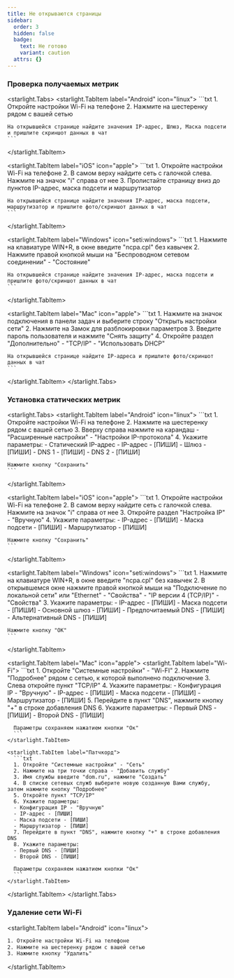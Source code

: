 ```yaml
---
title: Не открываются страницы
sidebar:
  order: 3
  hidden: false
  badge:
    text: Не готово
    variant: caution
  attrs: {}
---
```

### Проверка получаемых метрик

<starlight.Tabs>
  <starlight.TabItem label="Android" icon="linux">
    ```txt
    1. Откройте настройки Wi-Fi на телефоне
    2. Нажмите на шестеренку рядом с вашей сетью

    На открывшейся странице найдите значения IP-адрес, Шлюз, Маска подсети и пришлите скриншот данных в чат 
    ```
  </starlight.TabItem>

  <starlight.TabItem label="iOS" icon="apple">
    ```txt
    1. Откройте настройки Wi-Fi на телефоне
    2. В самом верху найдите сеть с галочкой слева. Нажмите на значок "i" справа от нее
    3. Пролистайте страницу вниз до пунктов IP-адрес, маска подсети и маршрутизатор

    На открывшейся странице найдите значения IP-адрес, маска подсети, маршрутизатор и пришлите фото/скриншот данных в чат
    ```
  </starlight.TabItem>

  <starlight.TabItem label="Windows" icon="seti:windows">
    ```txt
    1. Нажмите на клавиатуре WIN+R, в окне введите "ncpa.cpl" без кавычек
    2. Нажмите правой кнопкой мыши на "Беспроводном сетевом соединении" - "Состояние"

    На открывшейся странице найдите значения IP-адрес, маска подсети и пришлите фото/скриншот данных в чат
    ```
  </starlight.TabItem>

  <starlight.TabItem label="Mac" icon="apple">
    ```txt
    1. Нажмите на значок подключения​ в панели задач и выберите строку "Открыть настройки сети"​
    2. Нажмите на ​Замок ​для разблокировки параметров
    3. Введите пароль пользователя и нажмите ​"Снять защиту"
    4. Откройте раздел ​"Дополнительно" - ​"TCP/IP" - "Использовать DHCP"

    На открывшейся странице найдите IP-адреса и пришлите фото/скриншот данных в чат
    ```
  </starlight.TabItem>
</starlight.Tabs>

### Установка статических метрик

<starlight.Tabs>
  <starlight.TabItem label="Android" icon="linux">
    ```txt
    1. Откройте настройки Wi-Fi на телефоне
    2. Нажмите на шестеренку рядом с вашей сетью
    3. Вверху справа нажмите на карандаш - "Расширенные настройки" - "Настройки IP-протокола"
    4. Укажите параметры:
    - Статический IP-адрес
    - IP-адрес - [ПИШИ]
    - Шлюз - [ПИШИ]
    - DNS 1 - [ПИШИ]
    - DNS 2 - [ПИШИ]

    Нажмите кнопку "Сохранить" 
    ```
  </starlight.TabItem>

  <starlight.TabItem label="iOS" icon="apple">
    ```txt
    1. Откройте настройки Wi-Fi на телефоне
    2. В самом верху найдите сеть с галочкой слева. Нажмите на значок "i" справа от нее
    3. Откройте раздел "Настройка IP" - "Вручную"
    4. Укажите параметры:
    - IP-адрес - [ПИШИ]
    - Маска подсети - [ПИШИ]
    - Маршрутизатор - [ПИШИ]

    Нажмите кнопку "Сохранить"
    ```
  </starlight.TabItem>

  <starlight.TabItem label="Windows" icon="seti:windows">
    ```txt
    1. Нажмите на клавиатуре WIN+R, в окне введите "ncpa.cpl" без кавычек
    2. В открывшемся окне нажмите правой кнопкой мыши на "Подключение по локальной сети" или "Ethernet" - "Свойства" - "IP версии 4 (TCP/IP)" - "Свойства"
    3. Укажите параметры:
    - IP-адрес - [ПИШИ]
    - Маска подсети - [ПИШИ]
    - Основной шлюз - [ПИШИ]
    - Предпочитаемый DNS - [ПИШИ]
    - Альтернативный DNS - [ПИШИ]

    Нажмите кнопку "ОК"
    ```
  </starlight.TabItem>

  <starlight.TabItem label="Mac" icon="apple">
    <starlight.TabItem label="Wi-Fi">
      ```txt
      1. Откройте "Системные настройки" - "Wi-FI"
      2. Нажмите "Подробнее" рядом с сетью, к которой выполнено подключение
      3. Слева откройте пункт "TCP/IP"
      4. Укажите параметры:
      - Конфигурация IP - "Вручную"
      - IP-адрес - [ПИШИ]
      - Маска подсети - [ПИШИ]
      - Маршрутизатор - [ПИШИ]
      5. Перейдите в пункт "DNS", нажмите кнопку "+" в строке добавления DNS
      6. Укажите параметры:
      - Первый DNS - [ПИШИ]
      - Второй DNS - [ПИШИ]

      Параметры сохраняем нажатием кнопки "Ок"
      ```
    </starlight.TabItem>

    <starlight.TabItem label="Патчкорд">
      ```txt
      1. Откройте "Системные настройки" - "Сеть"
      2. Нажмите на три точки справа - "Добавить службу" 
      3. Имя службы введите "dom.ru", нажмите "Создать"
      4. В списке сетевых служб выберите новую созданную Вами службу, затем нажмите кнопку "Подробнее"
      5. Откройте пункт "TCP/IP"
      6. Укажите параметры:
      - Конфигурация IP - "Вручную"
      - IP-адрес - [ПИШИ]
      - Маска подсети - [ПИШИ]
      - Маршрутизатор - [ПИШИ]
      7. Перейдите в пункт "DNS", нажмите кнопку "+" в строке добавления DNS
      8. Укажите параметры:
      - Первый DNS - [ПИШИ]
      - Второй DNS - [ПИШИ]

      Параметры сохраняем нажатием кнопки "Ок"
      ```
    </starlight.TabItem>
  </starlight.TabItem>
</starlight.Tabs>

### Удаление сети Wi-Fi

<starlight.TabItem label="Android" icon="linux">
  ```txt
  1. Откройте настройки Wi-Fi на телефоне
  2. Нажмите на шестеренку рядом с вашей сетью
  3. Нажмите кнопку "Удалить"
  ```
</starlight.TabItem>
